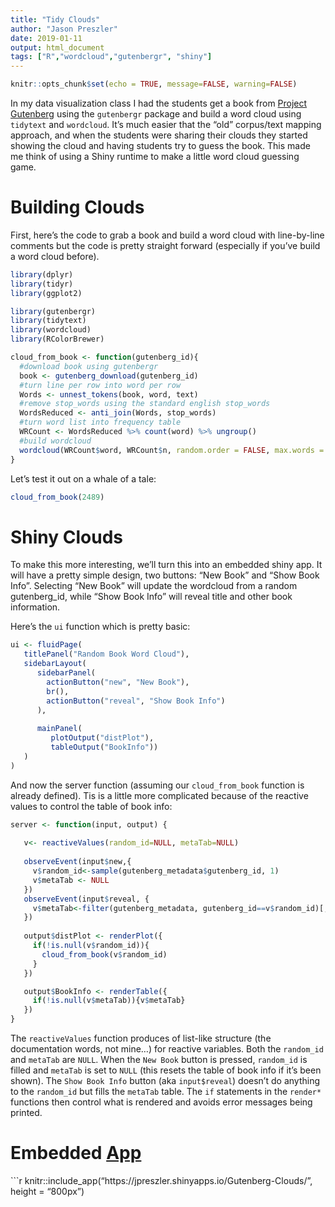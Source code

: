 ```yaml
---
title: "Tidy Clouds"
author: "Jason Preszler"
date: 2019-01-11
output: html_document
tags: ["R","wordcloud","gutenbergr", "shiny"]
---
```


```r
knitr::opts_chunk$set(echo = TRUE, message=FALSE, warning=FALSE)
```

In my data visualization class I had the students get a book from [Project Gutenberg](https://www.gutenberg.org) using the `gutenbergr` package and build a word cloud using `tidytext` and `wordcloud`. It's much easier that the "old" corpus/text mapping approach, and when the students were sharing their clouds they started showing the cloud and having students try to guess the book. This made me think of using a Shiny runtime to make a little word cloud guessing game.

# Building Clouds
First, here's the code to grab a book and build a word cloud with line-by-line comments but the code is pretty straight forward (especially if you've build a word cloud before).

```r
library(dplyr)
library(tidyr)
library(ggplot2)

library(gutenbergr)
library(tidytext)
library(wordcloud)
library(RColorBrewer)

cloud_from_book <- function(gutenberg_id){
  #download book using gutenbergr
  book <- gutenberg_download(gutenberg_id)
  #turn line per row into word per row
  Words <- unnest_tokens(book, word, text)
  #remove stop_words using the standard english stop_words
  WordsReduced <- anti_join(Words, stop_words)
  #turn word list into frequency table
  WRCount <- WordsReduced %>% count(word) %>% ungroup()
  #build wordcloud
  wordcloud(WRCount$word, WRCount$n, random.order = FALSE, max.words = 75, colors = brewer.pal(8, "Dark2"))
}
```
Let's test it out on a whale of a tale:
```r
cloud_from_book(2489)
```

# Shiny Clouds
To make this more interesting, we'll turn this into an embedded shiny app. It will have a pretty simple design, two buttons: "New Book" and "Show Book Info". Selecting "New Book" will update the wordcloud from a random gutenberg_id, while "Show Book Info" will reveal title and other book information.

Here's the `ui` function which is pretty basic:
```r
ui <- fluidPage(
   titlePanel("Random Book Word Cloud"),
   sidebarLayout(
      sidebarPanel(
        actionButton("new", "New Book"),
        br(),
        actionButton("reveal", "Show Book Info")
      ),
      
      mainPanel(
         plotOutput("distPlot"),
         tableOutput("BookInfo"))
   )
)
```

And now the server function (assuming our `cloud_from_book` function is already defined). Tis is a little more complicated because of the reactive values to control the table of book info:
```r
server <- function(input, output) {
  
   v<- reactiveValues(random_id=NULL, metaTab=NULL)
   
   observeEvent(input$new,{
     v$random_id<-sample(gutenberg_metadata$gutenberg_id, 1)
     v$metaTab <- NULL
   })
   observeEvent(input$reveal, {
     v$metaTab<-filter(gutenberg_metadata, gutenberg_id==v$random_id)[,2:3]
   })
   
   output$distPlot <- renderPlot({
     if(!is.null(v$random_id)){
       cloud_from_book(v$random_id)
     }
   })

   output$BookInfo <- renderTable({
     if(!is.null(v$metaTab)){v$metaTab}
   })
}
```

The `reactiveValues` function produces of list-like structure (the documentation words, not mine...) for reactive variables. Both the `random_id` and `metaTab` are `NULL`. When the `New Book` button is pressed, `random_id` is filled and `metaTab` is set to `NULL` (this resets the table of book info if it's been shown). The `Show Book Info` button (aka `input$reveal`) doesn't do anything to the `random_id` but fills the `metaTab` table. The `if` statements in the `render*` functions then control what is rendered and avoids error messages being printed.

# Embedded [App](https://jpreszler.shinyapps.io/Gutenberg-Clouds/)

```r
knitr::include_app("https://jpreszler.shinyapps.io/Gutenberg-Clouds/", height = "800px")